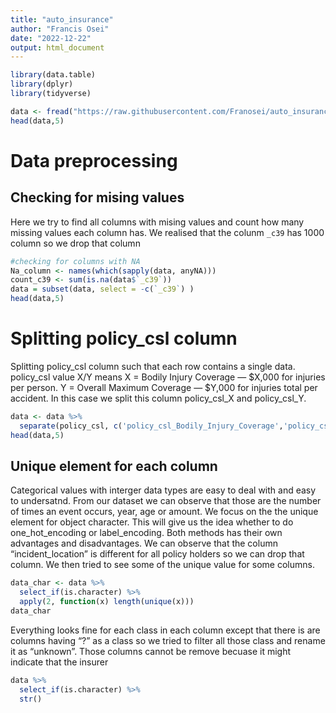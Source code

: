 ```yaml
---
title: "auto_insurance"
author: "Francis Osei"
date: "2022-12-22"
output: html_document
---
```


```r
library(data.table)
library(dplyr)
library(tidyverse)
```

```r
data <- fread("https://raw.githubusercontent.com/Franosei/auto_insurance_fraud_detection/main/insurance_claims.csv")
head(data,5)
```
# Data preprocessing
## Checking for mising values
Here we try to find all columns with mising values and count how many missing values each column has. We realised that the colunm `_c39` has 1000 column so we drop that column
```r
#checking for columns with NA
Na_column <- names(which(sapply(data, anyNA)))
count_c39 <- sum(is.na(data$`_c39`))
data = subset(data, select = -c(`_c39`) )
head(data,5)
```
# Splitting policy_csl column

Splitting policy_csl column such that each row contains a single data. policy_csl value X/Y means X = Bodily Injury Coverage — \$X,000 for injuries per person. Y = Overall Maximum Coverage — \$Y,000 for injuries total per accident. In this case we split this column policy_csl_X and policy_csl_Y.
```r
data <- data %>% 
  separate(policy_csl, c('policy_csl_Bodily_Injury_Coverage','policy_csl_Overall_Maximum_Coverage'), extra='drop')
head(data,5)
```
## Unique element for each column

Categorical values with interger data types are easy to deal with and easy to undersatnd. From our dataset we can observe that those are the number of times an event occurs, year, age or amount. 
We focus on the the unique element for object character. This will give us the idea whether to do one_hot_encoding or label_encoding. Both methods has their own advantages and disadvantages. We can observe that the column "incident_location" is different for all policy holders so we can drop that column. 
We then tried to see some of the unique value for some columns.

```r
data_char <- data %>% 
  select_if(is.character) %>% 
  apply(2, function(x) length(unique(x)))
data_char
```
Everything looks fine for each class in each column except that there is are columns having "?" as a class so we tried to filter all those class and rename it as "unknown". Those columns cannot be remove becuase it might indicate that the insurer 
```r
data %>% 
  select_if(is.character) %>% 
  str()
```
